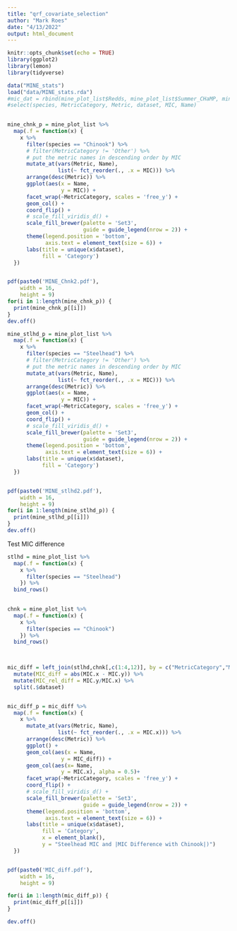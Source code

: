 ```yaml
---
title: "qrf_covariate_selection"
author: "Mark Roes"
date: "4/13/2022"
output: html_document
---
```


```r
knitr::opts_chunk$set(echo = TRUE)
library(ggplot2)
library(lemon)
library(tidyverse)
```

```r
data("MINE_stats")
load("data/MINE_stats.rda")
#mic_dat = rbind(mine_plot_list$Redds, mine_plot_list$Summer_CHaMP, mine_plot_list$Summer_DASH, mine_plot_list$Winter) %>%
#select(species, MetricCategory, Metric, dataset, MIC, Name)
  
```

```r
mine_chnk_p = mine_plot_list %>%
  map(.f = function(x) {
    x %>%
      filter(species == "Chinook") %>%
      # filter(MetricCategory != 'Other') %>%
      # put the metric names in descending order by MIC
      mutate_at(vars(Metric, Name),
                list(~ fct_reorder(., .x = MIC))) %>%
      arrange(desc(Metric)) %>%
      ggplot(aes(x = Name,
                 y = MIC)) +
      facet_wrap(~MetricCategory, scales = 'free_y') +
      geom_col() +
      coord_flip() +
      # scale_fill_viridis_d() +
      scale_fill_brewer(palette = 'Set3',
                        guide = guide_legend(nrow = 2)) +
      theme(legend.position = 'bottom',
            axis.text = element_text(size = 6)) +
      labs(title = unique(x$dataset),
           fill = 'Category')
  })


pdf(paste0('MINE_Chnk2.pdf'),
    width = 16,
    height = 9)
for(i in 1:length(mine_chnk_p)) {
  print(mine_chnk_p[[i]])
}
dev.off()
```


```r
mine_stlhd_p = mine_plot_list %>%
  map(.f = function(x) {
    x %>%
      filter(species == "Steelhead") %>%
      # filter(MetricCategory != 'Other') %>%
      # put the metric names in descending order by MIC
      mutate_at(vars(Metric, Name),
                list(~ fct_reorder(., .x = MIC))) %>%
      arrange(desc(Metric)) %>%
      ggplot(aes(x = Name,
                 y = MIC)) +
      facet_wrap(~MetricCategory, scales = 'free_y') +
      geom_col() +
      coord_flip() +
      # scale_fill_viridis_d() +
      scale_fill_brewer(palette = 'Set3',
                        guide = guide_legend(nrow = 2)) +
      theme(legend.position = 'bottom',
            axis.text = element_text(size = 6)) +
      labs(title = unique(x$dataset),
           fill = 'Category')
  })


pdf(paste0('MINE_stlhd2.pdf'),
    width = 16,
    height = 9)
for(i in 1:length(mine_stlhd_p)) {
  print(mine_stlhd_p[[i]])
}
dev.off()

```


Test MIC difference 

```r
stlhd = mine_plot_list %>%
  map(.f = function(x) {
    x %>%
      filter(species == "Steelhead")
    }) %>%
  bind_rows()
  

chnk = mine_plot_list %>%
  map(.f = function(x) {
    x %>%
      filter(species == "Chinook") 
    }) %>%
  bind_rows()
  


mic_diff = left_join(stlhd,chnk[,c(1:4,12)], by = c("MetricCategory","Metric","dataset")) %>%
  mutate(MIC_diff = abs(MIC.x - MIC.y)) %>%
  mutate(MIC_rel_diff = MIC.y/MIC.x) %>%
  split(.$dataset)


mic_diff_p = mic_diff %>%
  map(.f = function(x) {
    x %>%
      mutate_at(vars(Metric, Name),
                list(~ fct_reorder(., .x = MIC.x))) %>%
      arrange(desc(Metric)) %>%
      ggplot() +
      geom_col(aes(x = Name,
                 y = MIC_diff)) +
      geom_col(aes(x= Name,
                 y = MIC.x), alpha = 0.5)+
      facet_wrap(~MetricCategory, scales = 'free_y') +
      coord_flip() +
      # scale_fill_viridis_d() +
      scale_fill_brewer(palette = 'Set3',
                        guide = guide_legend(nrow = 2)) +
      theme(legend.position = 'bottom',
            axis.text = element_text(size = 6)) +
      labs(title = unique(x$dataset),
           fill = 'Category',
           x = element_blank(),
           y = "Steelhead MIC and |MIC Difference with Chinook|)")
  })


pdf(paste0('MIC_diff.pdf'),
    width = 16,
    height = 9)

for(i in 1:length(mic_diff_p)) {
  print(mic_diff_p[[i]])
}

dev.off()

```
